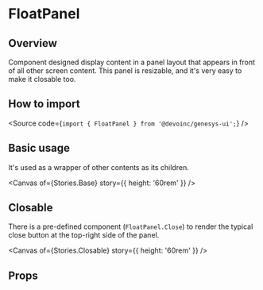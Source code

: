 

<Meta of={Stories} />

# FloatPanel

## Overview

Component designed display content in a panel layout that appears in front of all other screen content.
This panel is resizable, and it's very easy to make it closable too.

## How to import

<Source code={`import { FloatPanel } from '@devoinc/genesys-ui';`} />

## Basic usage

It's used as a wrapper of other contents as its children.

<Canvas of={Stories.Base} story={{ height: '60rem' }} />

## Closable

There is a pre-defined component (`FloatPanel.Close`) to render the typical close button
at the top-right side of the panel.

<Canvas of={Stories.Closable} story={{ height: '60rem' }} />

## Props

<ArgTypes of={Stories} />
